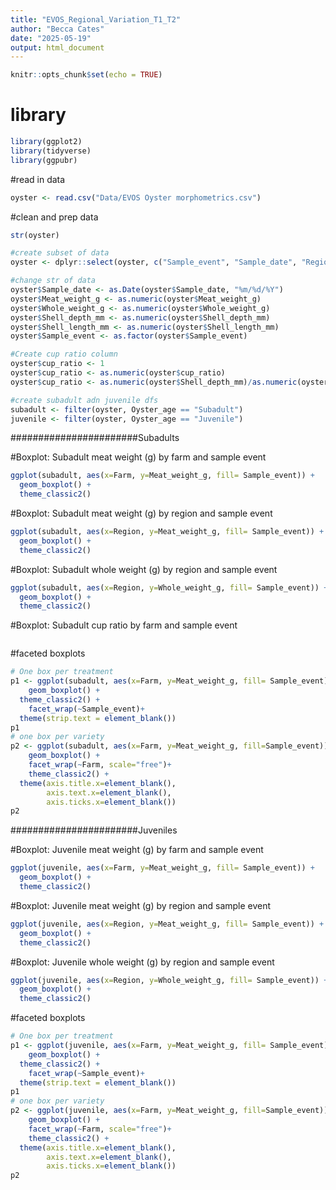 ```yaml
---
title: "EVOS_Regional_Variation_T1_T2"
author: "Becca Cates"
date: "2025-05-19"
output: html_document
---
```


```r
knitr::opts_chunk$set(echo = TRUE)
```

# library
```r
library(ggplot2)
library(tidyverse)
library(ggpubr)
```

#read in data
```r
oyster <- read.csv("Data/EVOS Oyster morphometrics.csv")
```

#clean and prep data
```r
str(oyster)

#create subset of data
oyster <- dplyr::select(oyster, c("Sample_event", "Sample_date", "Region", "Farm", "Oyster_age", "Shell_height_mm", "Shell_length_mm", "Shell_depth_mm", "Whole_weight_g", "Meat_weight_g"))

#change str of data
oyster$Sample_date <- as.Date(oyster$Sample_date, "%m/%d/%Y")
oyster$Meat_weight_g <- as.numeric(oyster$Meat_weight_g)
oyster$Whole_weight_g <- as.numeric(oyster$Whole_weight_g)
oyster$Shell_depth_mm <- as.numeric(oyster$Shell_depth_mm)
oyster$Shell_length_mm <- as.numeric(oyster$Shell_length_mm)
oyster$Sample_event <- as.factor(oyster$Sample_event)

#Create cup ratio column
oyster$cup_ratio <- 1
oyster$cup_ratio <- as.numeric(oyster$cup_ratio)
oyster$cup_ratio <- as.numeric(oyster$Shell_depth_mm)/as.numeric(oyster$Shell_height_mm)

#create subadult adn juvenile dfs
subadult <- filter(oyster, Oyster_age == "Subadult")
juvenile <- filter(oyster, Oyster_age == "Juvenile")
```

#######################Subadults

#Boxplot: Subadult meat weight (g) by farm and sample event  
```r
ggplot(subadult, aes(x=Farm, y=Meat_weight_g, fill= Sample_event)) + 
  geom_boxplot() +
  theme_classic2()
```

#Boxplot: Subadult meat weight (g) by region and sample event
```r
ggplot(subadult, aes(x=Region, y=Meat_weight_g, fill= Sample_event)) + 
  geom_boxplot() +
  theme_classic2()
```

#Boxplot: Subadult whole weight (g) by region and sample event
```r
ggplot(subadult, aes(x=Region, y=Whole_weight_g, fill= Sample_event)) + 
  geom_boxplot() +
  theme_classic2()
```

#Boxplot: Subadult cup ratio by farm and sample event
```r

```

#faceted boxplots
```r
# One box per treatment
p1 <- ggplot(subadult, aes(x=Farm, y=Meat_weight_g, fill= Sample_event)) + 
    geom_boxplot() +
  theme_classic2() +
    facet_wrap(~Sample_event)+
  theme(strip.text = element_blank())
p1
# one box per variety
p2 <- ggplot(subadult, aes(x=Farm, y=Meat_weight_g, fill=Sample_event)) + 
    geom_boxplot() +
    facet_wrap(~Farm, scale="free")+
    theme_classic2() +
  theme(axis.title.x=element_blank(),
        axis.text.x=element_blank(),
        axis.ticks.x=element_blank())
p2
```

#######################Juveniles

#Boxplot: Juvenile meat weight (g) by farm and sample event  
```r
ggplot(juvenile, aes(x=Farm, y=Meat_weight_g, fill= Sample_event)) + 
  geom_boxplot() +
  theme_classic2()
```

#Boxplot: Juvenile meat weight (g) by region and sample event
```r
ggplot(juvenile, aes(x=Region, y=Meat_weight_g, fill= Sample_event)) + 
  geom_boxplot() +
  theme_classic2()
```

#Boxplot: Juvenile whole weight (g) by region and sample event
```r
ggplot(juvenile, aes(x=Region, y=Whole_weight_g, fill= Sample_event)) + 
  geom_boxplot() +
  theme_classic2()
```

#faceted boxplots
```r
# One box per treatment
p1 <- ggplot(juvenile, aes(x=Farm, y=Meat_weight_g, fill= Sample_event)) + 
    geom_boxplot() +
  theme_classic2() +
    facet_wrap(~Sample_event)+
  theme(strip.text = element_blank())
p1
# one box per variety
p2 <- ggplot(juvenile, aes(x=Farm, y=Meat_weight_g, fill=Sample_event)) + 
    geom_boxplot() +
    facet_wrap(~Farm, scale="free")+
    theme_classic2() +
  theme(axis.title.x=element_blank(),
        axis.text.x=element_blank(),
        axis.ticks.x=element_blank())
p2
```

